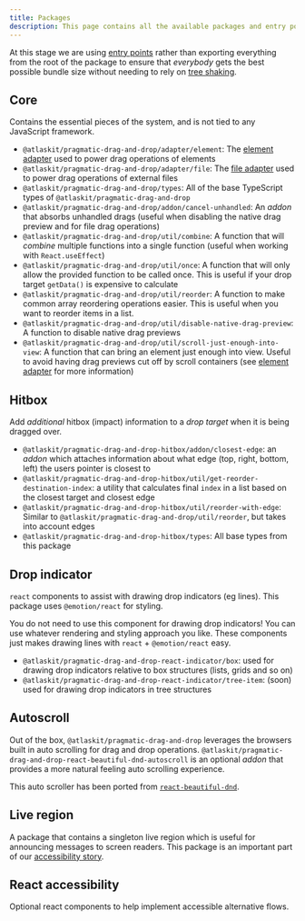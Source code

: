 ```yaml
---
title: Packages
description: This page contains all the available packages and entry points for @atlaskit/pragmatic-drag-and-drop related packages.
---
```



<SectionMessage>

At this stage we are using [entry points](https://nodejs.org/api/packages.html#package-entry-points) rather than exporting everything from the root of the package to ensure that _everybody_ gets the best possible bundle size without needing to rely on [tree shaking](https://developer.mozilla.org/en-US/docs/Glossary/Tree_shaking).

</SectionMessage>

## Core

Contains the essential pieces of the system, and is not tied to any JavaScript framework.

- `@atlaskit/pragmatic-drag-and-drop/adapter/element`: The [element adapter](./adapters/element-adapter) used to power drag operations of elements
- `@atlaskit/pragmatic-drag-and-drop/adapter/file`: The [file adapter](./adapters/file-adapter) used to power drag operations of external files
- `@atlaskit/pragmatic-drag-and-drop/types`: All of the base TypeScript types of `@atlaskit/pragmatic-drag-and-drop`
- `@atlaskit/pragmatic-drag-and-drop/addon/cancel-unhandled`: An _addon_ that absorbs unhandled drags (useful when disabling the native drag preview and for file drag operations)
- `@atlaskit/pragmatic-drag-and-drop/util/combine`: A function that will _combine_ multiple functions into a single function (useful when working with `React.useEffect`)
- `@atlaskit/pragmatic-drag-and-drop/util/once`: A function that will only allow the provided function to be called once. This is useful if your drop target `getData()` is expensive to calculate
- `@atlaskit/pragmatic-drag-and-drop/util/reorder`: A function to make common array reordering operations easier. This is useful when you want to reorder items in a list.
- `@atlaskit/pragmatic-drag-and-drop/util/disable-native-drag-preview`: A function to disable native drag previews
- `@atlaskit/pragmatic-drag-and-drop/util/scroll-just-enough-into-view`: A function that can bring an element just enough into view. Useful to avoid having drag previews cut off by scroll containers (see [element adapter](./adapters/element-adapter) for more information)

## Hitbox

Add _additional_ hitbox (impact) information to a _drop target_ when it is being dragged over.

- `@atlaskit/pragmatic-drag-and-drop-hitbox/addon/closest-edge`: an _addon_ which attaches information about what edge (top, right, bottom, left) the users pointer is closest to
- `@atlaskit/pragmatic-drag-and-drop-hitbox/util/get-reorder-destination-index`: a utility that calculates final `index` in a list based on the closest target and closest edge
- `@atlaskit/pragmatic-drag-and-drop-hitbox/util/reorder-with-edge`: Similar to `@atlaskit/pragmatic-drag-and-drop/util/reorder`, but takes into account edges
- `@atlaskit/pragmatic-drag-and-drop-hitbox/types`: All base types from this package

## Drop indicator

`react` components to assist with drawing drop indicators (eg lines). This package uses `@emotion/react` for styling.

<SectionMessage>

You do not need to use this component for drawing drop indicators! You can use whatever rendering and styling approach you like. These components just makes drawing lines with `react` + `@emotion/react` easy.

</SectionMessage>

- `@atlaskit/pragmatic-drag-and-drop-react-indicator/box`: used for drawing drop indicators relative to box structures (lists, grids and so on)
- `@atlaskit/pragmatic-drag-and-drop-react-indicator/tree-item`: (soon) used for drawing drop indicators in tree structures

## Autoscroll

Out of the box, `@atlaskit/pragmatic-drag-and-drop` leverages the browsers built in auto scrolling for drag and drop operations. `@atlaskit/pragmatic-drag-and-drop-react-beautiful-dnd-autoscroll` is an optional _addon_ that provides a more natural feeling auto scrolling experience.

This auto scroller has been ported from [`react-beautiful-dnd`](https://github.com/atlassian/react-beautiful-dnd).

## Live region

A package that contains a singleton live region which is useful for announcing messages to screen readers. This package is an important part of our [accessibility story](/components/pragmatic-drag-and-drop/accessibility).

## React accessibility

Optional react components to help implement accessible alternative flows.
